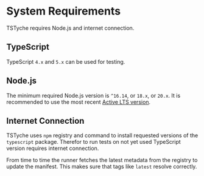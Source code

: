 # System Requirements

TSTyche requires Node.js and internet connection.

## TypeScript

TypeScript `4.x` and `5.x` can be used for testing.

## Node.js

The minimum required Node.js version is `^16.14`, or `18.x`, or `20.x`. It is recommended to use the most recent [Active LTS version](https://github.com/nodejs/release#release-schedule).

## Internet Connection

TSTyche uses `npm` registry and command to install requested versions of the `typescript` package. Therefor to run tests on not yet used TypeScript version requires internet connection.

From time to time the runner fetches the latest metadata from the registry to update the manifest. This makes sure that tags like `latest` resolve correctly.
